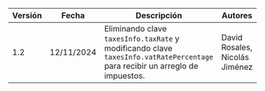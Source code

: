 | Versión   | Fecha      | Descripción                                                                                                                                  | Autores                      |
|-----------|------------|----------------------------------------------------------------------------------------------------------------------------------------------|------------------------------|
| 1.2       | 12/11/2024 | Eliminando clave `taxesInfo.taxRate` y modificando clave `taxesInfo.vatRatePercentage` para recibir un arreglo de impuestos.                  | David Rosales, Nicolás Jiménez |
